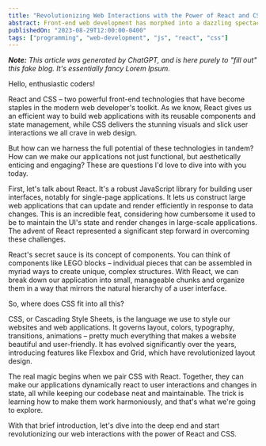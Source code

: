 ```yaml
---
title: "Revolutionizing Web Interactions with the Power of React and CSS"
abstract: Front-end web development has morphed into a dazzling spectacle of design and functionality. With the advance of tools like React and CSS, developers now wield a fascinating range of techniques to turn a standard user interface into an interactive, engaging experience. This blog post explores the magic of integrating React and CSS in front-end development.
publishedOn: "2023-08-29T12:00:00-0400"
tags: ["programming", "web-development", "js", "react", "css"]
---
```


_**Note:** This article was generated by ChatGPT, and is here purely to "fill out" this fake blog. It's essentially fancy Lorem Ipsum._

Hello, enthusiastic coders!

React and CSS – two powerful front-end technologies that have become staples in the modern web developer's toolkit. As we know, React gives us an efficient way to build web applications with its reusable components and state management, while CSS delivers the stunning visuals and slick user interactions we all crave in web design.

But how can we harness the full potential of these technologies in tandem? How can we make our applications not just functional, but aesthetically enticing and engaging? These are questions I'd love to dive into with you today.

First, let's talk about React. It's a robust JavaScript library for building user interfaces, notably for single-page applications. It lets us construct large web applications that can update and render efficiently in response to data changes. This is an incredible feat, considering how cumbersome it used to be to maintain the UI's state and render changes in large-scale applications. The advent of React represented a significant step forward in overcoming these challenges.

React's secret sauce is its concept of components. You can think of components like LEGO blocks – individual pieces that can be assembled in myriad ways to create unique, complex structures. With React, we can break down our application into small, manageable chunks and organize them in a way that mirrors the natural hierarchy of a user interface.

So, where does CSS fit into all this?

CSS, or Cascading Style Sheets, is the language we use to style our websites and web applications. It governs layout, colors, typography, transitions, animations – pretty much everything that makes a website beautiful and user-friendly. It has evolved significantly over the years, introducing features like Flexbox and Grid, which have revolutionized layout design.

The real magic begins when we pair CSS with React. Together, they can make our applications dynamically react to user interactions and changes in state, all while keeping our codebase neat and maintainable. The trick is learning how to make them work harmoniously, and that's what we're going to explore.

With that brief introduction, let's dive into the deep end and start revolutionizing our web interactions with the power of React and CSS.
